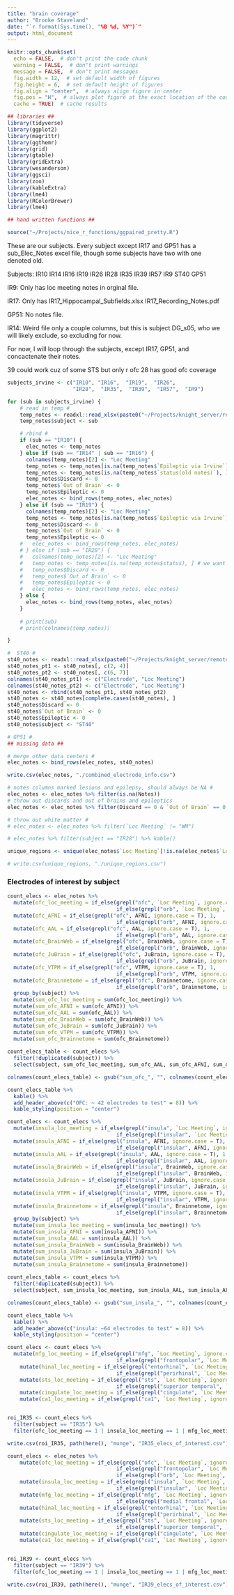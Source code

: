 ```yaml
---
title: "brain coverage"
author: "Brooke Staveland"
date: "`r format(Sys.time(), "%B %d, %Y")`"
output: html_document
---
```


```r
knitr::opts_chunk$set(
  echo = FALSE,  # don"t print the code chunk
  warning = FALSE,  # don"t print warnings
  message = FALSE,  # don"t print messages
  fig.width = 12,  # set default width of figures
  fig.height = 6,  # set default height of figures
  fig.align = "center",  # always align figure in center
  fig.pos = "H",  # always plot figure at the exact location of the code chunk
  cache = TRUE)  # cache results

## libraries ##
library(tidyverse)
library(ggplot2)
library(magrittr)
library(ggthemr)
library(grid)
library(gtable)
library(gridExtra)
library(wesanderson)
library(ggsci)
library(zoo)
library(kableExtra)
library(lme4)
library(RColorBrewer)
library(lme4)

## hand written functions ##

source("~/Projects/nice_r_functions/ggpaired_pretty.R")

```

These are our subjects. Every subject except IR17 and GP51 has a sub_Elec_Notes excel file, though some subjects have two with one denoted old.

Subjects: IR10  IR14  IR16  IR19  IR26  IR28  IR35  IR39  IR57  IR9 ST40 GP51

IR9: Only has loc meeting notes in orginal file.

IR17: Only has IR17_Hippocampal_Subfields.xlsx IR17_Recording_Notes.pdf

GP51: No notes file.

IR14: Weird file only a couple columns, but this is subject DG_s05, who we will likely exclude, so excluding for now.

For now, I will loop through the subjects, except IR17, GP51,  and concactenate their notes.

39 could work cuz of some STS but only r ofc
28 has good ofc coverage


```r

subjects_irvine <- c("IR10", "IR16",  "IR19",  "IR26",
                     "IR28",  "IR35",  "IR39",  "IR57",  "IR9")

for (sub in subjects_irvine) {
    # read in temp #
    temp_notes <- readxl::read_xlsx(paste0("~/Projects/knight_server/remote/ecog/DATA_FOLDER/Irvine/", sub, "/Notes/", sub, "_Elec_Notes.xlsx"))
    temp_notes$subject <- sub

    # rbind #
    if (sub == "IR10") {
      elec_notes <- temp_notes
    } else if (sub == "IR14" | sub == "IR16") {
      colnames(temp_notes)[2] <- "Loc Meeting"
      temp_notes <- temp_notes[is.na(temp_notes$`Epileptic via Irvine`), ] # we want only blanks here, same as below
      temp_notes <- temp_notes[is.na(temp_notes$`status(old notes)`), ]
      temp_notes$Discard <- 0
      temp_notes$`Out of Brain` <- 0
      temp_notes$Epileptic <- 0
      elec_notes <- bind_rows(temp_notes, elec_notes)
    } else if (sub == "IR19") {
      colnames(temp_notes)[2] <- "Loc Meeting"
      temp_notes <- temp_notes[is.na(temp_notes$`Epileptic via Irvine`), ] # we want only blanks here, same as below
      temp_notes$Discard <- 0
      temp_notes$`Out of Brain` <- 0
      temp_notes$Epileptic <- 0    
    #   elec_notes <- bind_rows(temp_notes, elec_notes)
    # } else if (sub == "IR28") {
    #   colnames(temp_notes)[2] <- "Loc Meeting"
    #   temp_notes <- temp_notes[is.na(temp_notes$status), ] # we want only blanks here, same as below
    #   temp_notes$Discard <- 0
    #   temp_notes$`Out of Brain` <- 0
    #   temp_notes$Epileptic <- 0    
    #   elec_notes <- bind_rows(temp_notes, elec_notes)      
    } else {  
      elec_notes <- bind_rows(temp_notes, elec_notes)
    }
    
    # print(sub)
    # print(colnames(temp_notes))

}

#  ST40 #
st40_notes <- readxl::read_xlsx(paste0("~/Projects/knight_server/remote/ecog/DATA_FOLDER/Stanford/ST40/Notes/ST40_elecs_notes_Bob_meeting_2016_02_18.xlsx"))
st40_notes_pt1 <- st40_notes[, c(2, 4)]
st40_notes_pt2 <- st40_notes[, c(6, 7)]
colnames(st40_notes_pt1) <- c("Electrode", "Loc Meeting")
colnames(st40_notes_pt2) <- c("Electrode", "Loc Meeting")
st40_notes <- rbind(st40_notes_pt1, st40_notes_pt2)
st40_notes <- st40_notes[complete.cases(st40_notes), ]
st40_notes$Discard <- 0
st40_notes$`Out of Brain` <- 0
st40_notes$Epileptic <- 0
st40_notes$subject <- "ST40"

# GP51 #
## missing data ##

# merge other data centers #
elec_notes <- bind_rows(elec_notes, st40_notes)

write.csv(elec_notes, "./combined_electrode_info.csv")
```

```r

# notes columns marked lesions and epilepsy, should always be NA #
elec_notes <- elec_notes %>% filter(is.na(Notes))
# throw out discards and out of brains and epileptics
elec_notes <- elec_notes %>% filter(Discard == 0 & `Out of Brain` == 0 & Epileptic == 0)

# throw out white matter #
# elec_notes <- elec_notes %>% filter(`Loc Meeting` != "WM")

# elec_notes %>% filter(subject == "IR28") %>% kable()


```

```r

unique_regions <- unique(elec_notes$`Loc Meeting`[!is.na(elec_notes$`Loc Meeting`)])

# write.csv(unique_regions, "./unique_regions.csv") 
```

### Electrodes of interest by subject

```r

count_elecs <- elec_notes %>%
  mutate(ofc_loc_meeting = if_else(grepl("ofc", `Loc Meeting`, ignore.case = T), 1, 
                                   if_else(grepl("orb", `Loc Meeting`, ignore.case = T), 1, 0))) %>%
  mutate(ofc_AFNI = if_else(grepl("ofc", AFNI, ignore.case = T), 1, 
                                   if_else(grepl("orb", AFNI, ignore.case = T), 1, 0))) %>%
  mutate(ofc_AAL = if_else(grepl("ofc", AAL, ignore.case = T), 1, 
                                   if_else(grepl("orb", AAL, ignore.case = T), 1, 0))) %>%
  mutate(ofc_BrainWeb = if_else(grepl("ofc", BrainWeb, ignore.case = T), 1, 
                                   if_else(grepl("orb", BrainWeb, ignore.case = T), 1, 0))) %>%
  mutate(ofc_JuBrain = if_else(grepl("ofc", JuBrain, ignore.case = T), 1, 
                                   if_else(grepl("orb", JuBrain, ignore.case = T), 1, 0))) %>%
  mutate(ofc_VTPM = if_else(grepl("ofc", VTPM, ignore.case = T), 1, 
                                   if_else(grepl("orb", VTPM, ignore.case = T), 1, 0))) %>%
  mutate(ofc_Brainnetome = if_else(grepl("ofc", Brainnetome, ignore.case = T), 1, 
                                   if_else(grepl("orb", Brainnetome, ignore.case = T), 1, 0))) %>%
  group_by(subject) %>%
  mutate(sum_ofc_loc_meeting = sum(ofc_loc_meeting)) %>%
  mutate(sum_ofc_AFNI = sum(ofc_AFNI)) %>%
  mutate(sum_ofc_AAL = sum(ofc_AAL)) %>%
  mutate(sum_ofc_BrainWeb = sum(ofc_BrainWeb)) %>%
  mutate(sum_ofc_JuBrain = sum(ofc_JuBrain)) %>%
  mutate(sum_ofc_VTPM = sum(ofc_VTPM)) %>%
  mutate(sum_ofc_Brainnetome = sum(ofc_Brainnetome))
  
count_elecs_table <- count_elecs %>%
  filter(!duplicated(subject)) %>%
  select(subject, sum_ofc_loc_meeting, sum_ofc_AAL, sum_ofc_AFNI, sum_ofc_BrainWeb, sum_ofc_Brainnetome, sum_ofc_JuBrain, sum_ofc_VTPM) 

colnames(count_elecs_table) <- gsub("sum_ofc_", "", colnames(count_elecs_table))

count_elecs_table %>%
  kable() %>%
  add_header_above(c("OFC: ~ 42 electrodes to test" = 8)) %>%
  kable_styling(position = "center")
```



```r

count_elecs <- count_elecs %>%
  mutate(insula_loc_meeting = if_else(grepl("insula", `Loc Meeting`, ignore.case = T), 1, 
                                   if_else(grepl("insular", `Loc Meeting`, ignore.case = T), 1, 0))) %>% # insular will be caught by insula, but want to keep the 2nd option in case I need it
  mutate(insula_AFNI = if_else(grepl("insula", AFNI, ignore.case = T), 1, 
                                   if_else(grepl("insular", AFNI, ignore.case = T), 1, 0))) %>%
  mutate(insula_AAL = if_else(grepl("insula", AAL, ignore.case = T), 1, 
                                   if_else(grepl("insular", AAL, ignore.case = T), 1, 0))) %>%
  mutate(insula_BrainWeb = if_else(grepl("insula", BrainWeb, ignore.case = T), 1, 
                                   if_else(grepl("insular", BrainWeb, ignore.case = T), 1, 0))) %>%
  mutate(insula_JuBrain = if_else(grepl("insula", JuBrain, ignore.case = T), 1, 
                                   if_else(grepl("insular", JuBrain, ignore.case = T), 1, 0))) %>%
  mutate(insula_VTPM = if_else(grepl("insula", VTPM, ignore.case = T), 1, 
                                   if_else(grepl("insular", VTPM, ignore.case = T), 1, 0))) %>%
  mutate(insula_Brainnetome = if_else(grepl("insula", Brainnetome, ignore.case = T), 1, 
                                   if_else(grepl("insular", Brainnetome, ignore.case = T), 1, 0))) %>%
  group_by(subject) %>%
  mutate(sum_insula_loc_meeting = sum(insula_loc_meeting)) %>%
  mutate(sum_insula_AFNI = sum(insula_AFNI)) %>%
  mutate(sum_insula_AAL = sum(insula_AAL)) %>%
  mutate(sum_insula_BrainWeb = sum(insula_BrainWeb)) %>%
  mutate(sum_insula_JuBrain = sum(insula_JuBrain)) %>%
  mutate(sum_insula_VTPM = sum(insula_VTPM)) %>%
  mutate(sum_insula_Brainnetome = sum(insula_Brainnetome))
  
count_elecs_table <- count_elecs %>%
  filter(!duplicated(subject)) %>%
  select(subject, sum_insula_loc_meeting, sum_insula_AAL, sum_insula_AFNI, sum_insula_BrainWeb, sum_insula_Brainnetome, sum_insula_JuBrain, sum_insula_VTPM) 

colnames(count_elecs_table) <- gsub("sum_insula_", "", colnames(count_elecs_table))

count_elecs_table %>%
  kable() %>%
  add_header_above(c("insula: ~64 electrodes to test" = 8)) %>%
  kable_styling(position = "center")
```


```r

count_elecs <- count_elecs %>%
  mutate(mfg_loc_meeting = if_else(grepl("mfg", `Loc Meeting`, ignore.case = T), 1, 
                                   if_else(grepl("frontopolar", `Loc Meeting`, ignore.case = T), 1, 0))) %>%
    mutate(hinal_loc_meeting = if_else(grepl("entorhinal", `Loc Meeting`, ignore.case = T), 1, 
                                   if_else(grepl("perirhinal", `Loc Meeting`, ignore.case = T), 1, 0))) %>%
    mutate(sts_loc_meeting = if_else(grepl("sts", `Loc Meeting`, ignore.case = T), 1, 
                                   if_else(grepl("superior temporal", `Loc Meeting`, ignore.case = T), 1, 0))) %>%
    mutate(cingulate_loc_meeting = if_else(grepl("cingulate", `Loc Meeting`, ignore.case = T), 1, 0)) %>%
    mutate(ca1_loc_meeting = if_else(grepl("ca1", `Loc Meeting`, ignore.case = T), 1, 0))


roi_IR35 <- count_elecs %>%
  filter(subject == "IR35") %>%
  filter(ofc_loc_meeting == 1 | insula_loc_meeting == 1 | mfg_loc_meeting == 1 | hinal_loc_meeting == 1 | sts_loc_meeting == 1 | cingulate_loc_meeting == 1 | ca1_loc_meeting == 1 )

write.csv(roi_IR35, path(here(), "munge", "IR35_elecs_of_interest.csv"))
```


```r

count_elecs <- elec_notes %>%
    mutate(ofc_loc_meeting = if_else(grepl("ofc", `Loc Meeting`, ignore.case = T), 1, 
                                   if_else(grepl("frontopolar", `Loc Meeting`, ignore.case = T), 1,
                                   if_else(grepl("orb", `Loc Meeting`, ignore.case = T), 1, 0)))) %>%
    mutate(insula_loc_meeting = if_else(grepl("insula", `Loc Meeting`, ignore.case = T), 1, 
                                   if_else(grepl("insular", `Loc Meeting`, ignore.case = T), 1, 0))) %>%
    mutate(mfg_loc_meeting = if_else(grepl("mfg", `Loc Meeting`, ignore.case = T), 1, 
                                   if_else(grepl("medial frontal", `Loc Meeting`, ignore.case = T), 1, 0))) %>%
    mutate(hinal_loc_meeting = if_else(grepl("entorhinal", `Loc Meeting`, ignore.case = T), 1, 
                                   if_else(grepl("perirhinal", `Loc Meeting`, ignore.case = T), 1, 0))) %>%
    mutate(sts_loc_meeting = if_else(grepl("sts", `Loc Meeting`, ignore.case = T), 1, 
                                   if_else(grepl("superior temporal", `Loc Meeting`, ignore.case = T), 1, 0))) %>%
    mutate(cingulate_loc_meeting = if_else(grepl("cingulate", `Loc Meeting`, ignore.case = T), 1, 0)) %>%
    mutate(ca1_loc_meeting = if_else(grepl("ca1", `Loc Meeting`, ignore.case = T), 1, 0))


roi_IR39 <- count_elecs %>%
  filter(subject == "IR39") %>%
  filter(ofc_loc_meeting == 1 | insula_loc_meeting == 1 | mfg_loc_meeting == 1 | hinal_loc_meeting == 1 | sts_loc_meeting == 1 | cingulate_loc_meeting == 1 | ca1_loc_meeting == 1 )

write.csv(roi_IR39, path(here(), "munge", "IR39_elecs_of_interest.csv"))
```

